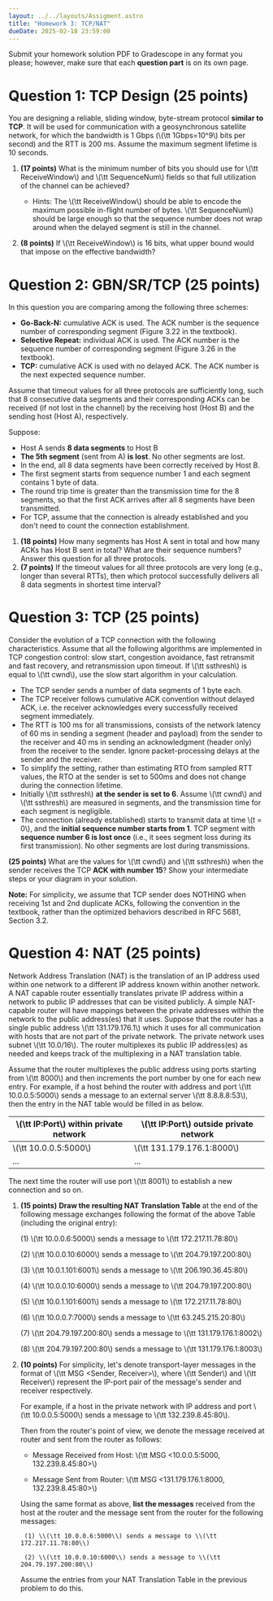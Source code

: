 ```yaml
---
layout: ../../layouts/Assigment.astro
title: "Homework 3: TCP/NAT"
dueDate: 2025-02-18 23:59:00
---
```


Submit your homework solution PDF to Gradescope in any format you please;
however, make sure that each **question part** is on its own page.

# Question 1: TCP Design (25 points)

You are designing a reliable, sliding window, byte-stream protocol **similar to TCP**.
It will be used for communication with a geosynchronous satellite network, for which the bandwidth is 1 Gbps (\\(\tt 1Gbps=10^9\\) bits per second) and the RTT is 200 ms. Assume the maximum segment lifetime is 10 seconds.

1. **(17 points)** What is the minimum number of bits you should use for \\(\tt ReceiveWindow\\) and \\(\tt SequenceNum\\) fields so that full utilization of the channel can be achieved? 
    - Hints: The \\(\tt ReceiveWindow\\) should be able to encode the maximum possible in-flight number of bytes. \\(\tt SequenceNum\\) should be large enough so that the sequence number does not wrap around when the delayed segment is still in the channel.

2. **(8 points)** If \\(\tt ReceiveWindow\\) is 16 bits, what upper bound would that impose on the effective bandwidth?


# Question 2: GBN/SR/TCP (25 points)

In this question you are comparing among the following three schemes:
- **Go-Back-N:** cumulative ACK is used. The ACK number is the sequence number of corresponding segment (Figure 3.22 in the textbook).
- **Selective Repeat:** individual ACK is used. The ACK number is the sequence number of corresponding segment (Figure 3.26 in the textbook).
- **TCP:** cumulative ACK is used with no delayed ACK. The ACK number is the next expected sequence number.

Assume that timeout values for all three protocols are sufficiently long, such that 8 consecutive data segments and their corresponding ACKs can be received (if not lost in the channel) by the receiving host (Host B) and the sending host (Host A), respectively.

Suppose:
- Host A sends **8 data segments** to Host B
- **The 5th segment** (sent from A) **is lost**. No other segments are lost.
- In the end, all 8 data segments have been correctly received by Host B. 
- The first segment starts from sequence number 1 and each segment contains 1 byte of data. 
- The round trip time is greater than the transmission time for the 8 segments, so that the first ACK arrives after all 8 segments have been transmitted. 
- For TCP, assume that the connection is already established and you don't need to count the connection establishment.

1. **(18 points)** How many segments has Host A sent in total and how many ACKs has Host B sent in total? What are their sequence numbers? Answer this question for all three protocols.
2. **(7 points)** If the timeout values for all three protocols are very long (e.g., longer than several RTTs), then which protocol successfully delivers all 8 data segments in shortest time interval?


# Question 3: TCP (25 points)

Consider the evolution of a TCP connection with the following characteristics. Assume that all the following algorithms are implemented in TCP congestion control: slow start, congestion avoidance, fast retransmit and fast recovery, and retransmission upon timeout. If \\(\tt ssthresh\\) is equal to \\(\tt cwnd\\), use the slow start algorithm in your calculation.

- The TCP sender sends a number of data segments of 1 byte each. 
- The TCP receiver follows cumulative ACK convention without delayed ACK, i.e. the receiver acknowledges every successfully received segment immediately.
- The RTT is 100 ms for all transmissions, consists of the network latency of 60 ms in sending a segment (header and payload) from the sender to the receiver and 40 ms in sending an acknowledgment (header only) from the receiver to the sender. Ignore packet-processing delays at the sender and the receiver.
- To simplify the setting, rather than estimating RTO from sampled RTT values, the RTO at the sender is set to 500ms and does not change during the connection lifetime.
- Initially \\(\tt ssthresh\\) **at the sender is set to 6**. Assume \\(\tt cwnd\\) and \\(\tt ssthresh\\) are measured in segments, and the transmission time for each segment is negligible.
- The connection (already established) starts to transmit data at time \\(t = 0\\), and the **initial sequence number starts from 1**. TCP segment with **sequence number 6 is lost once** (i.e., it sees segment loss during its first transmission). No other segments are lost during transmissions.

**(25 points)** What are the values for \\(\tt cwnd\\) and \\(\tt ssthresh\\) when the sender receives the TCP **ACK with number 15**? Show your intermediate steps or your diagram in your solution.

**Note:** For simplicity, we assume that TCP sender does NOTHING when receiving 1st and 2nd duplicate ACKs, following the convention in the textbook, rather than the optimized behaviors described in RFC 5681, Section 3.2.


# Question 4: NAT (25 points)


Network Address Translation (NAT) is the translation of an IP address used within one network to a different IP address known within another network.
A NAT capable router essentially translates private IP address within a network to public IP addresses that can be visited publicly.
A simple NAT-capable router will have mappings between the private addresses within the network to the public address(es) that it uses.
Suppose that the router has a single public address \\(\tt 131.179.176.1\\) which it uses for all communication with hosts that are not part of the private network.
The private network uses subnet \\(\tt 10.0/16\\).
The router multiplexes its public IP address(es) as needed and keeps track of the multiplexing in a NAT translation table.

Assume that the router multiplexes the public address using ports starting from \\(\tt 8000\\) and then increments the port number by one for each new entry.
For example, if a host behind the router with address and port \\(\tt 10.0.0.5:5000\\) sends a message to an external server \\(\tt 8.8.8.8:53\\), then the entry in the NAT table would be filled in as below.

| \\(\tt IP:Port\\) within private network | \\(\tt IP:Port\\) outside private network |
|----------|----------|
| \\(\tt 10.0.0.5:5000\\)   | \\(\tt 131.179.176.1:8000\\)   |
| ...   | ...   |

The next time the router will use port \\(\tt 8001\\) to establish a new connection and so on.

1. **(15 points)** **Draw the resulting NAT Translation Table** at the end of the following message exchanges following the format of the above Table (including the original entry):

    (1) \\(\tt 10.0.0.6:5000\\) sends a message to \\(\tt 172.217.11.78:80\\)

    (2) \\(\tt 10.0.0.10:6000\\) sends a message to \\(\tt 204.79.197.200:80\\)

    (3) \\(\tt 10.0.1.101:6001\\) sends a message to \\(\tt 206.190.36.45:80\\)

    (4) \\(\tt 10.0.0.10:6000\\) sends a message to \\(\tt 204.79.197.200:80\\)

    (5) \\(\tt 10.0.1.101:6001\\) sends a message to \\(\tt 172.217.11.78:80\\)

    (6) \\(\tt 10.0.0.7:7000\\) sends a message to \\(\tt 63.245.215.20:80\\)

    (7) \\(\tt 204.79.197.200:80\\) sends a message to \\(\tt 131.179.176.1:8002\\)

    (8) \\(\tt 204.79.197.200:80\\) sends a message to \\(\tt 131.179.176.1:8003\\)


2. **(10 points)** For simplicity, let's denote transport-layer messages in the format of \\(\tt MSG \<Sender, Receiver\>\\), where \\(\tt Sender\\) and \\(\tt Receiver\\) represent the IP-port pair of the message's sender and receiver respectively.

    For example, if a host in the private network with IP address and port \\(\tt 10.0.0.5:5000\\) sends a message to \\(\tt 132.239.8.45:80\\).

    Then from the router's point of view, we denote the message received at router and sent from the router as follows:

    - Message Received from Host: \\(\tt MSG \<10.0.0.5:5000, 132.239.8.45:80\>\\)

    - Message Sent from Router: \\(\tt MSG \<131.179.176.1:8000, 132.239.8.45:80\>\\)

    Using the same format as above, **list the messages** received from the host at the router and the message sent from the router for the following messages:

        (1) \\(\tt 10.0.0.6:5000\\) sends a message to \\(\tt 172.217.11.78:80\\)

        (2) \\(\tt 10.0.0.10:6000\\) sends a message to \\(\tt 204.79.197.200:80\\)

    Assume the entries from your NAT Translation Table in the previous problem to do this.